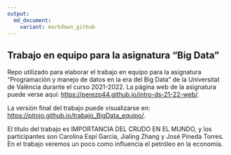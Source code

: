 ---
output: 
  md_document:
    variant: markdown_github
---

## Trabajo en equipo para la asignatura "Big Data"

<!-- El párrafo de abajo has de dejarlo tal cual. NO HAS DE CAMBIAR NADA!!-->

Repo utilizado para elaborar el trabajo en equipo para la asignatura "Programación y manejo de datos en la era del Big Data" de la Universitat de València durante el curso 2021-2022. La página web de la asignatura puede verse aquí: <https://perezp44.github.io/intro-ds-21-22-web/>.


<!-- En la linea de abajo HAS de SUSTITUIR "perezp44" por tu usuario de Github-->
La versión final del trabajo puede visualizarse en: <https://pitojo.github.io/trabajo_BigData_equipo/>. 


<!-- Abajo podéis escribir lo que queráis, igual un resumen del trabajo, o ..., o ... pero al menos, tenéis que poner el título del trabajo y el nombre de los componentes del equipo-->

El título del trabajo es IMPORTANCIA DEL CRUDO EN EL MUNDO, y los participantes son Carolina Espí Garcia, Jialing Zhang y José Pineda Torres. En el trabajo veremos un poco como influencia el petróleo en la economía.



<!-- Finalmente, acuérdate que cuando hayas hecho los cambios y hayas dejado este archivo como hayáis decidido, TENEIS que knittearlo para que los cambio se actualicen en el fichero Readme.md, que es el que finalmente se visualizará en Github-->

